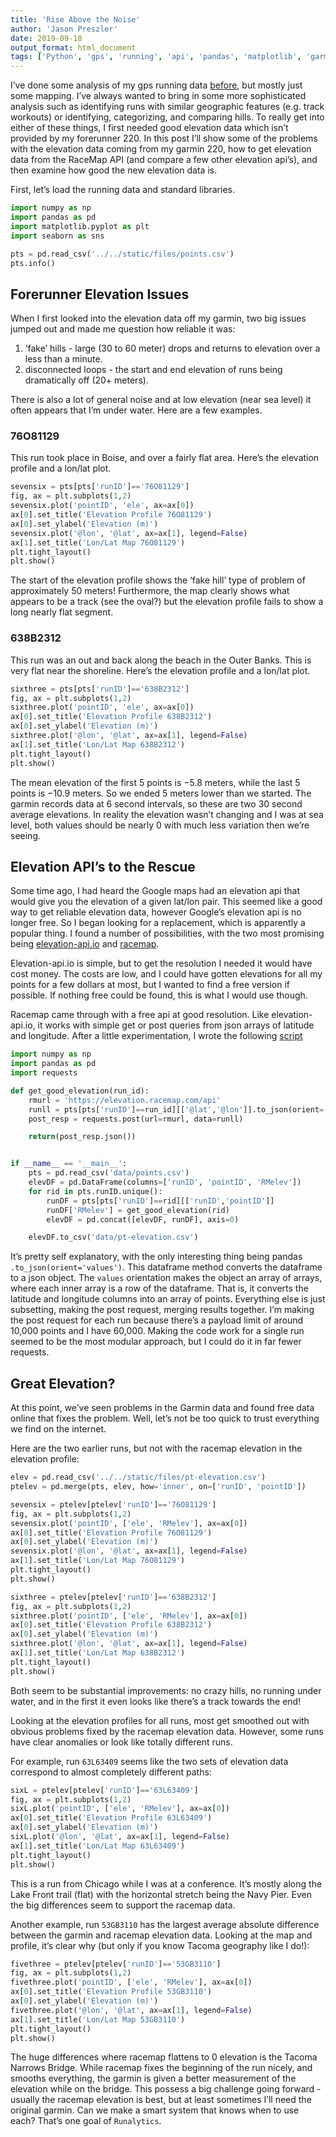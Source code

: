 ```yaml
---
title: 'Rise Above the Noise'
author: 'Jason Preszler'
date: 2019-09-18
output_format: html_document
tags: ['Python', 'gps', 'running', 'api', 'pandas', 'matplotlib', 'garmin', 'forerunner', 'runalytics']
---
```


I've done some analysis of my gps running data [before](), but mostly just some mapping. I've always wanted to bring in some more sophisticated analysis such as identifying runs with similar geographic features (e.g. track workouts) or identifying, categorizing, and comparing hills. To really get into either of these things, I first needed good elevation data which isn't provided by my forerunner 220. In this post I'll show some of the problems with the elevation data coming from my garmin 220, how to get elevation data from the RaceMap API (and compare a few other elevation api's), and then examine how good the new elevation data is.

First, let's load the running data and standard libraries.
```python
import numpy as np
import pandas as pd
import matplotlib.pyplot as plt
import seaborn as sns

pts = pd.read_csv('../../static/files/points.csv')
pts.info()
```

## Forerunner Elevation Issues

When I first looked into the elevation data off my garmin, two big issues jumped out and made me question how reliable it was:

1) 'fake' hills - large (30 to 60 meter) drops and returns to elevation over a less than a minute.
2) disconnected loops - the start and end elevation of runs being dramatically off (20+ meters).

There is also a lot of general noise and at low elevation (near sea level) it often appears that I'm under water. Here are a few examples.

### 76O81129
This run took place in Boise, and over a fairly flat area. Here's the elevation profile and a lon/lat plot.
```python
sevensix = pts[pts['runID']=='76O81129']
fig, ax = plt.subplots(1,2)
sevensix.plot('pointID', 'ele', ax=ax[0])
ax[0].set_title('Elevation Profile 76O81129')
ax[0].set_ylabel('Elevation (m)')
sevensix.plot('@lon', '@lat', ax=ax[1], legend=False)
ax[1].set_title('Lon/Lat Map 76O81129')
plt.tight_layout()
plt.show()
```
The start of the elevation profile shows the 'fake hill' type of problem of approximately 50 meters! Furthermore, the map clearly shows what appears to be a track (see the oval?) but the elevation profile fails to show a long nearly flat segment.

### 638B2312
This run was an out and back along the beach in the Outer Banks. This is very flat near the shoreline. Here's the elevation profile and a lon/lat plot.
```python
sixthree = pts[pts['runID']=='638B2312']
fig, ax = plt.subplots(1,2)
sixthree.plot('pointID', 'ele', ax=ax[0])
ax[0].set_title('Elevation Profile 638B2312')
ax[0].set_ylabel('Elevation (m)')
sixthree.plot('@lon', '@lat', ax=ax[1], legend=False)
ax[1].set_title('Lon/Lat Map 638B2312')
plt.tight_layout()
plt.show()
```
The mean elevation of the first 5 points is $-5.8$ meters, while the last 5 points is $-10.9$ meters. So we ended 5 meters lower than we started. The garmin records data at 6 second intervals, so these are two 30 second average elevations. In reality the elevation wasn't changing and I was at sea level, both values should be nearly 0 with much less variation then we're seeing.

## Elevation API's to the Rescue

Some time ago, I had heard the Google maps had an elevation api that would give you the elevation of a given lat/lon pair. This seemed like a good way to get reliable elevation data, however Google's elevation api is no longer free. So I began looking for a replacement, which is apparently a popular thing. I found a number of possibilities, with the two most promising being [elevation-api.io](http://elevation-api.io) and [racemap](https://racemap.com).

Elevation-api.io is simple, but to get the resolution I needed it would have cost money. The costs are low, and I could have gotten elevations for all my points for a few dollars at most, but I wanted to find a free version if possible. If nothing free could be found, this is what I would use though.

Racemap came through with a free api at good resolution. Like elevation-api.io, it works with simple get or post queries from json arrays of latitude and longitude. After a little experimentation, I wrote the following [script](https://github.com/jpreszler/runalytics/blob/master/RM-elevation.py)
```python
import numpy as np
import pandas as pd
import requests

def get_good_elevation(run_id):
    rmurl = 'https://elevation.racemap.com/api'
    runll = pts[pts['runID']==run_id][['@lat','@lon']].to_json(orient='values')
    post_resp = requests.post(url=rmurl, data=runll)

    return(post_resp.json())


if __name__ == '__main__':
    pts = pd.read_csv('data/points.csv')
    elevDF = pd.DataFrame(columns=['runID', 'pointID', 'RMelev'])
    for rid in pts.runID.unique():
        runDF = pts[pts['runID']==rid][['runID','pointID']]
        runDF['RMelev'] = get_good_elevation(rid)
        elevDF = pd.concat([elevDF, runDF], axis=0)

    elevDF.to_csv('data/pt-elevation.csv')
```

It's pretty self explanatory, with the only interesting thing being pandas `.to_json(orient='values')`. This dataframe method converts the dataframe to a json object. The `values` orientation makes the object an array of arrays, where each inner array is a row of the dataframe. That is, it converts the latitude and longitude columns into an array of points. Everything else is just subsetting, making the post request, merging results together. I'm making the post request for each run because there's a payload limit of around 10,000 points and I have 60,000. Making the code work for a single run seemed to be the most modular approach, but I could do it in far fewer requests.

## Great Elevation?

At this point, we've seen problems in the Garmin data and found free data online that fixes the problem. Well, let's not be too quick to trust everything we find on the internet.

Here are the two earlier runs, but not with the racemap elevation in the elevation profile:
```python
elev = pd.read_csv('../../static/files/pt-elevation.csv')
ptelev = pd.merge(pts, elev, how='inner', on=['runID', 'pointID'])

sevensix = ptelev[ptelev['runID']=='76O81129']
fig, ax = plt.subplots(1,2)
sevensix.plot('pointID', ['ele', 'RMelev'], ax=ax[0])
ax[0].set_title('Elevation Profile 76O81129')
ax[0].set_ylabel('Elevation (m)')
sevensix.plot('@lon', '@lat', ax=ax[1], legend=False)
ax[1].set_title('Lon/Lat Map 76O81129')
plt.tight_layout()
plt.show()
```

```python
sixthree = ptelev[ptelev['runID']=='638B2312']
fig, ax = plt.subplots(1,2)
sixthree.plot('pointID', ['ele', 'RMelev'], ax=ax[0])
ax[0].set_title('Elevation Profile 638B2312')
ax[0].set_ylabel('Elevation (m)')
sixthree.plot('@lon', '@lat', ax=ax[1], legend=False)
ax[1].set_title('Lon/Lat Map 638B2312')
plt.tight_layout()
plt.show()
```

Both seem to be substantial improvements: no crazy hills, no running under water, and in the first it even looks like there's a track towards the end!

Looking at the elevation profiles for all runs, most get smoothed out with obvious problems fixed by the racemap elevation data. However, some runs have clear anomalies or look like totally different runs.

For example, run `63L63409` seems like the two sets of elevation data correspond to almost completely different paths:
```python
sixL = ptelev[ptelev['runID']=='63L63409']
fig, ax = plt.subplots(1,2)
sixL.plot('pointID', ['ele', 'RMelev'], ax=ax[0])
ax[0].set_title('Elevation Profile 63L63409')
ax[0].set_ylabel('Elevation (m)')
sixL.plot('@lon', '@lat', ax=ax[1], legend=False)
ax[1].set_title('Lon/Lat Map 63L63409')
plt.tight_layout()
plt.show()
```
This is a run from Chicago while I was at a conference. It's mostly along the Lake Front trail (flat) with the horizontal stretch being the Navy Pier. Even the big differences seem to support the racemap data.

Another example, run `53GB3110` has the largest average absolute difference between the garmin and racemap elevation data. Looking at the map and profile, it's clear why (but only if you know Tacoma geography like I do!):
```python
fivethree = ptelev[ptelev['runID']=='53GB3110']
fig, ax = plt.subplots(1,2)
fivethree.plot('pointID', ['ele', 'RMelev'], ax=ax[0])
ax[0].set_title('Elevation Profile 53GB3110')
ax[0].set_ylabel('Elevation (m)')
fivethree.plot('@lon', '@lat', ax=ax[1], legend=False)
ax[1].set_title('Lon/Lat Map 53GB3110')
plt.tight_layout()
plt.show()
```
The huge differences where racemap flattens to 0 elevation is the Tacoma Narrows Bridge. While racemap fixes the beginning of the run nicely, and smooths everything, the garmin is given a better measurement of the elevation while on the bridge. This possess a big challenge going forward - usually the racemap elevation is best, but at least sometimes I'll need the original garmin. Can we make a smart system that knows when to use each? That's one goal of `Runalytics`.
